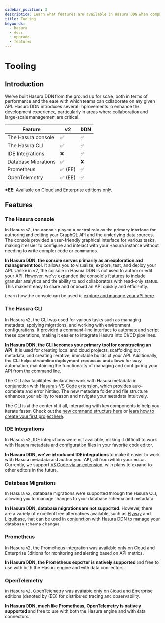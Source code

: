 ```yaml
---
sidebar_position: 3
description: Learn what features are available in Hasura DDN when compared to Hasura v2.
title: Tooling
keywords:
  - hasura
  - docs
  - upgrade
  - features
---
```



# Tooling

## Introduction

We've built Hasura DDN from the ground up for scale, both in terms of performance and the ease with which teams can
collaborate on any given API. Hasura DDN introduces several improvements to enhance the development experience,
particularly in areas where collaboration and large-scale management are critical.

| Feature             | v2      | DDN |
| ------------------- | ------- | --- |
| The Hasura console  | ✅      | ✅  |
| The Hasura CLI      | ✅      | ✅  |
| IDE Integrations    | ❌      | ✅  |
| Database Migrations | ✅      | ❌  |
| Prometheus          | ✅ (EE) | ✅  |
| OpenTelemetry       | ✅ (EE) | ✅  |

**\*EE**: Available on Cloud and Enterprise editions only.

## Features

### The Hasura console

In Hasura v2, the console played a central role as the primary interface for authoring and editing your GraphQL API and
the underlying data sources. The console provided a user-friendly graphical interface for various tasks, making it
easier to configure and interact with your Hasura instance without needing to write complex code or commands.

**In Hasura DDN, the console serves primarily as an exploration and management tool**. It allows you to visualize,
explore, test, and deploy your API. Unlike in v2, the console in Hasura DDN is not used to author or edit your API.
However, we've expanded the console's features to include granular analytics and the ability to add collaborators with
read-only status. This makes it easy to share and onboard an API quickly and efficiently.

Learn how the console can be used to [explore and manage your API here](basics/explore/index.mdx).

### The Hasura CLI

In Hasura v2, the CLI was used for various tasks such as managing metadata, applying migrations, and working with
environment configurations. It provided a command-line interface to automate and script these operations, making it
easier to integrate Hasura into CI/CD pipelines.

**In Hasura DDN, the CLI becomes your primary tool for constructing an API**. It is used for creating local and cloud
projects, scaffolding out metadata, and creating iterative, immutable builds of your API. Additionally, the CLI helps
streamline deployment processes and allows for easy automation, maintaining the functionality of managing and
configuring your API from the command line.

The CLI also facilitates declarative work with Hasura metadata in conjunction with
[Hasura's VS Code extension](https://marketplace.visualstudio.com/items?itemName=HasuraHQ.hasura), which provides
auto-complete and error hinting. The new metadata folder and file structure enhances your ability to reason and navigate
your metadata intuitively.

The CLI is at the center of it all, interacting with key components to help you iterate faster. Check out the
[new command structure here](cli/overview.mdx) or
[learn how to create your first project here](getting-started/build/index.mdx).

### IDE Integrations

In Hasura v2, IDE integrations were not available, making it difficult to work with Hasura metadata and configuration
files in your favorite code editor.

**In Hasura DDN, we've introduced IDE integrations** to make it easier to work with Hasura metadata and author your API,
all from within your editor. Currently, we support
[VS Code via an extension](https://marketplace.visualstudio.com/items?itemName=HasuraHQ.hasura), with plans to expand to
other editors in the future.

### Database Migrations

In Hasura v2, database migrations were supported through the Hasura CLI, allowing you to manage changes to your database
schema and metadata.

**In Hasura DDN, database migrations are not supported**. However, there are a variety of excellent free alternatives
available, such as [Flyway](https://flywaydb.org/) and [Liquibase](https://www.liquibase.org/), that can be used in
conjunction with Hasura DDN to manage your database schema changes.

### Prometheus

In Hasura v2, the Prometheus integration was available only on Cloud and Enterprise Editions for monitoring and alerting
based on API metrics.

**In Hasura DDN, the Prometheus exporter is natively supported** and free to use with both the Hasura engine and with
data connectors.

### OpenTelemetry

In Hasura v2, OpenTelemetry was available only on Cloud and Enterprise editions (denoted by (EE)) for distributed
tracing and observability.

**In Hasura DDN, much like Prometheus, OpenTelemetry is natively supported** and free to use with both the Hasura engine
and with data connectors.
